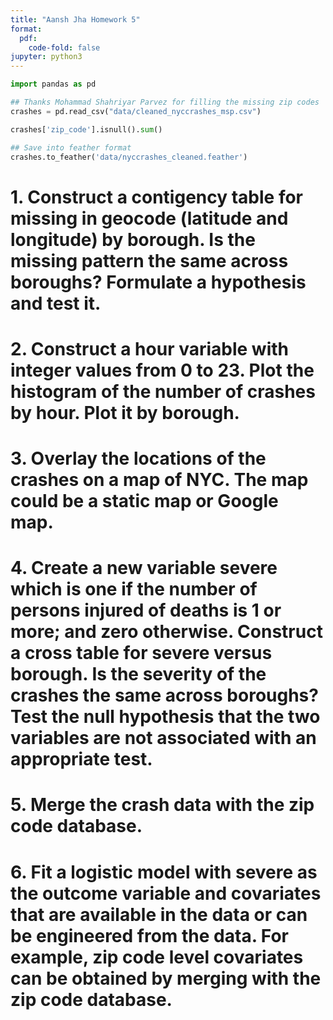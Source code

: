 ```yaml
---
title: "Aansh Jha Homework 5"
format:
  pdf:
    code-fold: false
jupyter: python3
---
```

```python
import pandas as pd

## Thanks Mohammad Shahriyar Parvez for filling the missing zip codes
crashes = pd.read_csv("data/cleaned_nyccrashes_msp.csv")

crashes['zip_code'].isnull().sum()

## Save into feather format
crashes.to_feather('data/nyccrashes_cleaned.feather')
```

# 1. Construct a contigency table for missing in geocode (latitude and longitude) by borough. Is the missing pattern the same across boroughs? Formulate a hypothesis and test it.

# 2. Construct a hour variable with integer values from 0 to 23. Plot the histogram of the number of crashes by hour. Plot it by borough.

# 3. Overlay the locations of the crashes on a map of NYC. The map could be a static map or Google map.

# 4. Create a new variable severe which is one if the number of persons injured of deaths is 1 or more; and zero otherwise. Construct a cross table for severe versus borough. Is the severity of the crashes the same across boroughs? Test the null hypothesis that the two variables are not associated with an appropriate test.

# 5. Merge the crash data with the zip code database.

# 6. Fit a logistic model with severe as the outcome variable and covariates that are available in the data or can be engineered from the data. For example, zip code level covariates can be obtained by merging with the zip code database.

